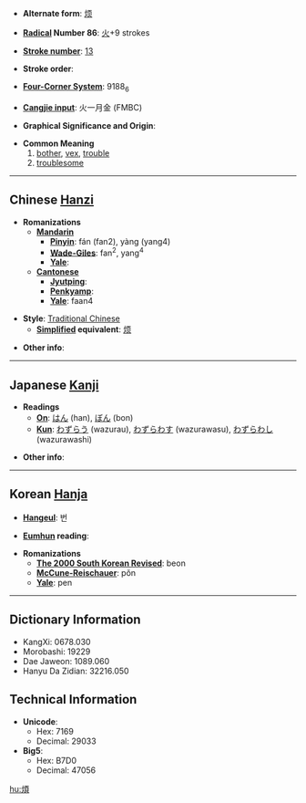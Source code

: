 * '''Alternate form''': [[烦]]

* '''[[Wiktionary:Chinese radical index| Radical]] Number 86''': [[Wiktionary:Chinese radical index 火|火]]+9 strokes

* '''[[Wiktionary:Chinese total strokes index|Stroke number]]''': [[Wiktionary:Chinese total strokes index 13|13]]

* '''Stroke order''': 

* '''[[Wiktionary:Chinese four corner index|Four-Corner System]]''': 9188<sub>6</sub>

* '''[[Wiktionary:Chinese Cangjie index|Cangjie input]]''': 火一月金 (FMBC)

* '''Graphical Significance and Origin''': 

* '''Common Meaning'''
*#[[bother]], [[vex]], [[trouble]]
*# [[troublesome]]

----

== Chinese [[Hanzi]] ==

* '''Romanizations'''
** '''[[Mandarin]]'''
*** '''[[Pinyin]]''': fán (fan2), yàng (yang4)
*** '''[[Wade-Giles]]''': fan<sup>2</sup>, yang<sup>4</sup>
*** '''[[Yale]]''': 
** '''[[Cantonese]]'''
*** '''[[Jyutping]]''':
*** '''[[Penkyamp]]''': 
*** '''[[Yale]]''': faan4

* '''Style''': [[Traditional Chinese]] 
** '''[[Simplified Chinese|Simplified]] equivalent''': [[烦]]

* '''Other info''': 

----

== Japanese [[Kanji]] ==

* '''Readings'''
** '''[[On]]''': [[はん]] (han), [[ぼん]] (bon)
** '''[[Kun]]''': [[わずらう]] (wazurau), [[わずらわす]] (wazurawasu), [[わずらわし]] (wazurawashi)

* '''Other info''':  

----

== Korean [[Hanja]] ==

* '''[[Hangeul]]''': 번

* '''[[Eumhun]] reading''': 

* '''Romanizations'''
** '''[[The 2000 South Korean Revised Romanization|The 2000 South Korean Revised]]''': beon
** '''[[McCune-Reischauer]]''': pŏn
** '''[[Yale]]''': pen

----

== Dictionary Information ==

* KangXi: 0678.030
* Morobashi: 19229
* Dae Jaweon: 1089.060
* Hanyu Da Zidian: 32216.050

== Technical Information ==

* '''Unicode''':
** Hex: 7169
** Decimal: 29033
* '''Big5''':
** Hex: B7D0
** Decimal: 47056

[[hu:煩]]